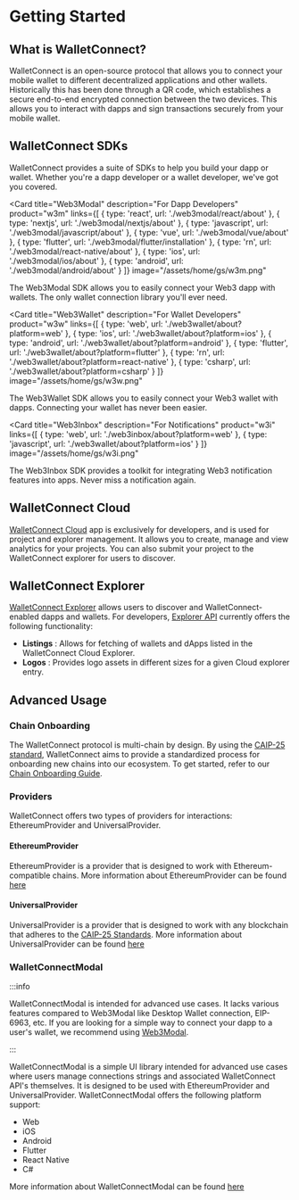 
# Getting Started

## What is WalletConnect?

WalletConnect is an open-source protocol that allows you to connect your mobile wallet
to different decentralized applications and other wallets. Historically this has been done through a QR code, which establishes a
secure end-to-end encrypted connection between the two devices. This allows you to interact with dapps and sign transactions securely from your mobile wallet.

## WalletConnect SDKs

WalletConnect provides a suite of SDKs to help you build your dapp or wallet. Whether you're a dapp developer or a wallet developer, we've got you covered.

<Card
  title="Web3Modal"
  description="For Dapp Developers"
  product="w3m"
  links={[
    {
      type: 'react',
      url: './web3modal/react/about'
    },
    {
      type: 'nextjs',
      url: './web3modal/nextjs/about'
    },
    {
      type: 'javascript',
      url: './web3modal/javascript/about'
    },
    {
      type: 'vue',
      url: './web3modal/vue/about'
    },
    {
      type: 'flutter',
      url: './web3modal/flutter/installation'
    },
    {
      type: 'rn',
      url: './web3modal/react-native/about'
    },
    {
      type: 'ios',
      url: './web3modal/ios/about'
    },
    {
      type: 'android',
      url: './web3modal/android/about'
    }
  ]}
  image="/assets/home/gs/w3m.png"
>
  The Web3Modal SDK allows you to easily connect your Web3 dapp with wallets. The only wallet
  connection library you'll ever need.
</Card>

<Card
  title="Web3Wallet"
  description="For Wallet Developers"
  product="w3w"
  links={[
    {
      type: 'web',
      url: './web3wallet/about?platform=web'
    },
    {
      type: 'ios',
      url: './web3wallet/about?platform=ios'
    },
    {
      type: 'android',
      url: './web3wallet/about?platform=android'
    },
    {
      type: 'flutter',
      url: './web3wallet/about?platform=flutter'
    },
    {
      type: 'rn',
      url: './web3wallet/about?platform=react-native'
    },
    {
      type: 'csharp',
      url: './web3wallet/about?platform=csharp'
    }
  ]}
  image="/assets/home/gs/w3w.png"
>
  The Web3Wallet SDK allows you to easily connect your Web3 wallet with dapps. Connecting your
  wallet has never been easier.
</Card>

<Card
  title="Web3Inbox"
  description="For Notifications"
  product="w3i"
  links={[
    {
      type: 'web',
      url: './web3inbox/about?platform=web'
    },
    {
      type: 'javascript',
      url: './web3wallet/about?platform=ios'
    }
  ]}
  image="/assets/home/gs/w3i.png"
>
  The Web3Inbox SDK provides a toolkit for integrating Web3 notification features into apps. Never
  miss a notification again.
</Card>

## WalletConnect Cloud

[WalletConnect Cloud](https://cloud.walletconnect.com) app is exclusively for developers, and is used for project and explorer management.
It allows you to create, manage and view analytics for your projects. You can also submit your project to the WalletConnect explorer for users to discover.

## WalletConnect Explorer

[WalletConnect Explorer](https://explorer.walletconnect.com) allows users to discover and WalletConnect-enabled dapps and wallets.
For developers, [Explorer API](/cloud/explorer) currently offers the following functionality:

- **Listings** : Allows for fetching of wallets and dApps listed in the WalletConnect Cloud Explorer.
- **Logos** : Provides logo assets in different sizes for a given Cloud explorer entry.

## Advanced Usage

### Chain Onboarding

The WalletConnect protocol is multi-chain by design.
By using the [CAIP-25 standard](https://github.com/ChainAgnostic/CAIPs/blob/master/CAIPs/caip-25.md), WalletConnect aims to provide a standardized process for onboarding new chains into our ecosystem.
To get started, refer to our [Chain Onboarding Guide](/advanced/multichain/overview).

### Providers

WalletConnect offers two types of providers for interactions: EthereumProvider and UniversalProvider.

#### EthereumProvider

EthereumProvider is a provider that is designed to work with Ethereum-compatible chains.
More information about EthereumProvider can be found [here](/advanced/providers/ethereum)

#### UniversalProvider

UniversalProvider is a provider that is designed to work with any blockchain that adheres to the [CAIP-25 Standards](https://github.com/ChainAgnostic/CAIPs/blob/master/CAIPs/caip-25.md).
More information about UniversalProvider can be found [here](/advanced/providers/universal)

### WalletConnectModal

:::info

WalletConnectModal is intended for advanced use cases. It lacks various features compared to Web3Modal like Desktop Wallet connection, EIP-6963, etc. If you are looking for a simple way to connect your dapp to a user's wallet, we recommend using [Web3Modal](/web3modal/about).

:::

WalletConnectModal is a simple UI library intended for advanced use cases where users manage connections strings and associated WalletConnect API's themselves.
It is designed to be used with EthereumProvider and UniversalProvider.
WalletConnectModal offers the following platform support:

- Web
- iOS
- Android
- Flutter
- React Native
- C#

More information about WalletConnectModal can be found [here](/advanced/walletconnectmodal/about)
